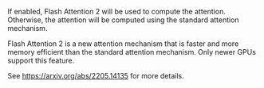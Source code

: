 If enabled, Flash Attention 2 will be used to compute the attention. Otherwise, the attention will be computed using the standard attention mechanism. 

Flash Attention 2 is a new attention mechanism that is faster and more memory efficient than the standard attention mechanism. Only newer GPUs support this feature.

See https://arxiv.org/abs/2205.14135 for more details.